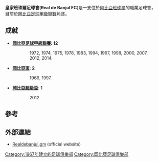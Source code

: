{{Infobox football club
 |clubname = 皇家班珠爾足球會
 |image    =
 |fullname = Real de Banjul Football Club
 |nickname = City boys
 |founded  = 1967
 |ground   = [[Banjul_Mini-Stadium|Banjul Mini-Stadium (KG5)]]
 |capacity = 3,000
 |chairman = {{flagicon|Gambia}} [[Willy_Abraham|Willy Abraham]]
 |manager  = {{flagicon|Gambia}} [[Amat_Cham|Amat Cham]]
 |assistant manager  = {{flagicon|england}} [[Joshua_Shepherd|Joshua Shepherd]]
 |league   = [[岡比亞足球甲級聯賽|岡比亞足球甲級聯賽]]
 |season   = 2014/2015
 |position = 2
| pattern_la1=_whiteborder|pattern_b1=_whiterightsash|pattern_ra1=_whiteborder|pattern_sh1=_whitesides
| leftarm1=FF0000|body1=FF0000|rightarm1=FF0000|shorts1=FF0000|socks1=ff0000
| pattern_la2=_redborder|pattern_b2=_redrightsash|pattern_ra2=_redborder|pattern_sh2=_redsides
| leftarm2= FFFFFF|body2=FFFFFF|rightarm2=FFFFFF|shorts2=FFFFFF|socks2=FFFFFF
}}

'''皇家班珠爾足球會'''('''Real de Banjul FC''')是一支位於[[岡比亞|岡比亞]][[班珠爾|班珠爾]]的職業足球會，目前於[[岡比亞足球甲級聯賽|岡比亞足球甲級聯賽]]角逐。

==成就==
*'''[[岡比亞足球甲級聯賽|岡比亞足球甲級聯賽]]: 12'''
:: 1972, 1974, 1975, 1978, 1983, 1994, 1997, 1998, 2000, 2007, 2012, 2014.

*'''[[岡比亞盃|岡比亞盃]]: 2'''
::  1969, 1997.

*'''[[岡比亞超級盃|岡比亞超級盃]]: 1'''
::  2012

==參考==
{{Reflist}}

==外部連結==
* [http://realdebanjul.gm Realdebanjul.gm]{{Wayback|url=http://realdebanjul.gm/ |date=20180817110709 }} (official website)

[[Category:1967年建立的足球俱樂部|Category:1967年建立的足球俱樂部]]
[[Category:岡比亞足球俱樂部|Category:岡比亞足球俱樂部]]